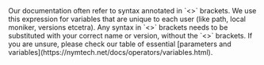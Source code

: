 
<Callout type="info" emoji="ℹ️">
Our documentation often refer to syntax annotated in `<>` brackets. We use this expression for variables that are unique to each user (like path, local moniker, versions etcetra).
Any syntax in `<>` brackets needs to be substituted with your correct name or version, without the `<>` brackets. If you are unsure, please check our table of essential [parameters and variables](https://nymtech.net/docs/operators/variables.html).
</Callout>
